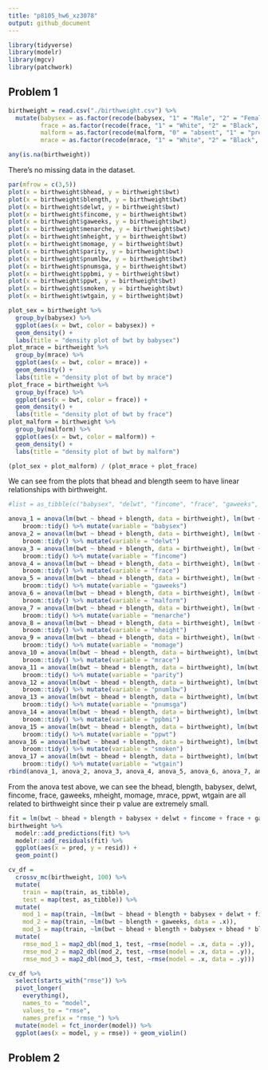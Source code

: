 ```yaml
---
title: "p8105_hw6_xz3078"
output: github_document
---
```


```r
library(tidyverse)
library(modelr)
library(mgcv)
library(patchwork)
```

## Problem 1

```r
birthweight = read.csv("./birthweight.csv") %>%
  mutate(babysex = as.factor(recode(babysex, "1" = "Male", "2" = "Female")),
         frace = as.factor(recode(frace, "1" = "White", "2" = "Black", "3" = "Asian", "4" = "Puerto Rican", "8" = "Other", "9" = "Unknown")),
         malform = as.factor(recode(malform, "0" = "absent", "1" = "present")),
         mrace = as.factor(recode(mrace, "1" = "White", "2" = "Black", "3" = "Asian", "4" = "Puerto Rican", "8" = "Other")))

any(is.na(birthweight))
```
There's no missing data in the dataset. 

```r
par(mfrow = c(3,5))
plot(x = birthweight$bhead, y = birthweight$bwt)
plot(x = birthweight$blength, y = birthweight$bwt)
plot(x = birthweight$delwt, y = birthweight$bwt)
plot(x = birthweight$fincome, y = birthweight$bwt)
plot(x = birthweight$gaweeks, y = birthweight$bwt)
plot(x = birthweight$menarche, y = birthweight$bwt)
plot(x = birthweight$mheight, y = birthweight$bwt)
plot(x = birthweight$momage, y = birthweight$bwt)
plot(x = birthweight$parity, y = birthweight$bwt)
plot(x = birthweight$pnumlbw, y = birthweight$bwt)
plot(x = birthweight$pnumsga, y = birthweight$bwt)
plot(x = birthweight$ppbmi, y = birthweight$bwt)
plot(x = birthweight$ppwt, y = birthweight$bwt)
plot(x = birthweight$smoken, y = birthweight$bwt)
plot(x = birthweight$wtgain, y = birthweight$bwt)
```

```r
plot_sex = birthweight %>%
  group_by(babysex) %>%
  ggplot(aes(x = bwt, color = babysex)) +
  geom_density() +
  labs(title = "density plot of bwt by babysex")
plot_mrace = birthweight %>%
  group_by(mrace) %>%
  ggplot(aes(x = bwt, color = mrace)) +
  geom_density() +
  labs(title = "density plot of bwt by mrace")
plot_frace = birthweight %>%
  group_by(frace) %>%
  ggplot(aes(x = bwt, color = frace)) +
  geom_density() +
  labs(title = "density plot of bwt by frace")
plot_malform = birthweight %>%
  group_by(malform) %>%
  ggplot(aes(x = bwt, color = malform)) +
  geom_density() +
  labs(title = "density plot of bwt by malform")

(plot_sex + plot_malform) / (plot_mrace + plot_frace)
```

We can see from the plots that bhead and blength seem to have linear relationships with birthweight. 

```r
#list = as_tibble(c("babysex", "delwt", "fincome", "frace", "gaweeks", "malform", "menarche", "mheight", "momage", "mrace", "parity", "pnumlbw", "pnumsga", "ppbmi", "ppwt", "smoken", "wtgain"))

anova_1 = anova(lm(bwt ~ bhead + blength, data = birthweight), lm(bwt ~ bhead + blength + babysex, data = birthweight)) %>% 
    broom::tidy() %>% mutate(variable = "babysex")
anova_2 = anova(lm(bwt ~ bhead + blength, data = birthweight), lm(bwt ~ bhead + blength + delwt, data = birthweight)) %>% 
    broom::tidy() %>% mutate(variable = "delwt")
anova_3 = anova(lm(bwt ~ bhead + blength, data = birthweight), lm(bwt ~ bhead + blength + fincome, data = birthweight)) %>% 
    broom::tidy() %>% mutate(variable = "fincome")
anova_4 = anova(lm(bwt ~ bhead + blength, data = birthweight), lm(bwt ~ bhead + blength + frace, data = birthweight)) %>% 
    broom::tidy() %>% mutate(variable = "frace")
anova_5 = anova(lm(bwt ~ bhead + blength, data = birthweight), lm(bwt ~ bhead + blength + gaweeks, data = birthweight)) %>% 
    broom::tidy() %>% mutate(variable = "gaweeks")
anova_6 = anova(lm(bwt ~ bhead + blength, data = birthweight), lm(bwt ~ bhead + blength + malform, data = birthweight)) %>% 
    broom::tidy() %>% mutate(variable = "malform")
anova_7 = anova(lm(bwt ~ bhead + blength, data = birthweight), lm(bwt ~ bhead + blength + menarche, data = birthweight)) %>% 
    broom::tidy() %>% mutate(variable = "menarche")
anova_8 = anova(lm(bwt ~ bhead + blength, data = birthweight), lm(bwt ~ bhead + blength + mheight, data = birthweight)) %>% 
    broom::tidy() %>% mutate(variable = "mheight")
anova_9 = anova(lm(bwt ~ bhead + blength, data = birthweight), lm(bwt ~ bhead + blength + momage, data = birthweight)) %>% 
    broom::tidy() %>% mutate(variable = "momage")
anova_10 = anova(lm(bwt ~ bhead + blength, data = birthweight), lm(bwt ~ bhead + blength + mrace, data = birthweight)) %>% 
    broom::tidy() %>% mutate(variable = "mrace")
anova_11 = anova(lm(bwt ~ bhead + blength, data = birthweight), lm(bwt ~ bhead + blength + parity, data = birthweight)) %>% 
    broom::tidy() %>% mutate(variable = "parity")
anova_12 = anova(lm(bwt ~ bhead + blength, data = birthweight), lm(bwt ~ bhead + blength + pnumlbw, data = birthweight)) %>% 
    broom::tidy() %>% mutate(variable = "pnumlbw")
anova_13 = anova(lm(bwt ~ bhead + blength, data = birthweight), lm(bwt ~ bhead + blength + pnumsga, data = birthweight)) %>% 
    broom::tidy() %>% mutate(variable = "pnumsga")
anova_14 = anova(lm(bwt ~ bhead + blength, data = birthweight), lm(bwt ~ bhead + blength + ppbmi, data = birthweight)) %>% 
    broom::tidy() %>% mutate(variable = "ppbmi")
anova_15 = anova(lm(bwt ~ bhead + blength, data = birthweight), lm(bwt ~ bhead + blength + ppwt, data = birthweight)) %>% 
    broom::tidy() %>% mutate(variable = "ppwt")
anova_16 = anova(lm(bwt ~ bhead + blength, data = birthweight), lm(bwt ~ bhead + blength + smoken, data = birthweight)) %>% 
    broom::tidy() %>% mutate(variable = "smoken")
anova_17 = anova(lm(bwt ~ bhead + blength, data = birthweight), lm(bwt ~ bhead + blength + wtgain, data = birthweight)) %>% 
    broom::tidy() %>% mutate(variable = "wtgain")
rbind(anova_1, anova_2, anova_3, anova_4, anova_5, anova_6, anova_7, anova_8, anova_9, anova_10, anova_11, anova_12, anova_13, anova_14, anova_15, anova_16, anova_17) %>% drop_na(df)
```

From the anova test above, we can see the bhead, blength, babysex, delwt, fincome, frace, gaweeks, mheight, momage, mrace, ppwt, wtgain are all related to birthweight since their p value are extremely small. 

```r
fit = lm(bwt ~ bhead + blength + babysex + delwt + fincome + frace + gaweeks + mheight + momage + mrace + ppwt + wtgain, data = birthweight)
birthweight %>% 
  modelr::add_predictions(fit) %>%
  modelr::add_residuals(fit) %>%
  ggplot(aes(x = pred, y = resid)) +
  geom_point() 
```

```r
cv_df = 
  crossv_mc(birthweight, 100) %>% 
  mutate(
    train = map(train, as_tibble),
    test = map(test, as_tibble)) %>%
  mutate(
    mod_1 = map(train, ~lm(bwt ~ bhead + blength + babysex + delwt + fincome + frace + gaweeks + mheight + momage + mrace + ppwt + wtgain, data = .x)),
    mod_2 = map(train, ~lm(bwt ~ blength + gaweeks, data = .x)),
    mod_3 = map(train, ~lm(bwt ~ bhead + blength + babysex + bhead * blength +bhead * babysex + babysex * blength + babysex * blength * bhead, data = .x))) %>% 
  mutate(
    rmse_mod_1 = map2_dbl(mod_1, test, ~rmse(model = .x, data = .y)),
    rmse_mod_2 = map2_dbl(mod_2, test, ~rmse(model = .x, data = .y)),
    rmse_mod_3 = map2_dbl(mod_3, test, ~rmse(model = .x, data = .y)))

cv_df %>% 
  select(starts_with("rmse")) %>% 
  pivot_longer(
    everything(),
    names_to = "model", 
    values_to = "rmse",
    names_prefix = "rmse_") %>% 
  mutate(model = fct_inorder(model)) %>% 
  ggplot(aes(x = model, y = rmse)) + geom_violin()
```


## Problem 2

```r

```


